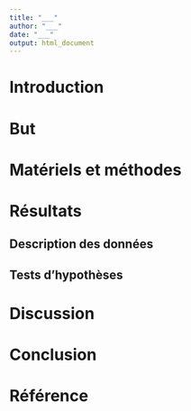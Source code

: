 ```yaml
---
title: "___"
author: "___"
date: "___"
output: html_document
---
```


# Introduction

<!--% Sur base de votre recherche bibliographique et de votre état de l'art (`docs/state_of_art.Rmd`), rédigez une introduction du sujet en 4 à 5 paragraphes. Cette introduction doit guider le lecteur vers votre but. -->

# But

<!--% Formulez ici concisément et précisément votre question de recherche en 1 à 2 phrases. -->

# Matériels et méthodes

<!--% Cette section doit comprendre une explication technique sur les mesures effectuées et sur le protocole de l'expérience en 4 à 5 paragraphes. Vous devez réaliser une synthèse de l'information la plus pertinente en relation avec votre but et les analyses qui seront retenues ci-dessous dans la partie résultats. Vous ajouterez aussi un paragraphe qui indique les outils logiciels et statistiques utilisés (logicel et version du logiciel). -->

# Résultats

## Description des données

<!--% Extrayez les quelques éléments les plus pertinents (4 ou 5) de votre document `docs/analysis.Rmd` pour décrire les données de manière cohérente par rapport au but. Reprenez les interprétations en les reformulant de manière concise pour former un texte qui se lit en continu. -->

## Tests d'hypothèses

<!--% Sélectionnez les 3 tests d'hypothèses les plus pertinents depuis `docs/analysis.Rmd`, ainsi bien sûr que les calculs des indices nécessaires que vous placerez juste au dessus de vos tests. Ces tests doivent répondre à votre question de recherche. Reformulez les interprétations pour former un texte qui se lit en continu. -->

# Discussion

<!--% Reprenez les résultats obtenus, discutez-les d'un point de vue biologique en 4 à 5 paragraphes. Vous pouvez les mettre également en relation avec vos recherches bibliographiques à ce niveau. -->

# Conclusion

<!--% Sur base de votre introduction, votre but, vos résultats et votre discussion, proposez ici une conclusion. -->

# Référence {.unnumbered}
